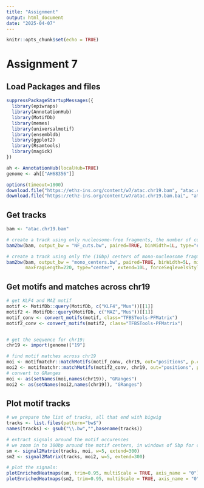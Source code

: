 ```yaml
---
title: "Assignment"
output: html_document
date: "2025-04-07"
---
```


```r
knitr::opts_chunk$set(echo = TRUE)
```

# Assignment 7

## Load Packages and files
```r
suppressPackageStartupMessages({
  library(epiwraps)
  library(AnnotationHub)
  library(MotifDb)
  library(memes)
  library(universalmotif)
  library(ensembldb)
  library(ggplot2)
  library(Rsamtools)
  library(magick)
})

ah <- AnnotationHub(localHub=TRUE)
genome <- ah[["AH68356"]]
```

```r
options(timeout=1800)
download.file("https://ethz-ins.org/content/w7/atac.chr19.bam", "atac.chr19.bam", mode="wb")
download.file("https://ethz-ins.org/content/w7/atac.chr19.bam.bai", "atac.chr19.bam.bai", mode="wb")
```
## Get tracks
```r
bam <- "atac.chr19.bam"

# create a track using only nucleosome-free fragments, the number of cuts/insertion sites at each position
bam2bw(bam, output_bw = "NF_cuts.bw", paired=TRUE, binWidth=1L, type="ends", minFragLength=30, maxFragLength=120, trim=4L, extend=3L, forceSeqlevelsStyle = "Ensembl")

# create a track using only the (10bp) centers of mono-nucleosome fragments, Will not necessarily bind directly after the nucleosome, therefore choose center for the nucleosome
bam2bw(bam, output_bw = "mono_centers.bw", paired=TRUE, binWidth=5L, minFragLength=140, trim=4L,
       maxFragLength=220, type="center", extend=10L, forceSeqlevelsStyle = "Ensembl")
```
## Get motifs and matches across chr19
```r
# get KLF4 and MAZ motif
motif <- MotifDb::query(MotifDb, c("KLF4","Mus"))[[1]]
motif2 <- MotifDb::query(MotifDb, c("MAZ","Mus"))[[1]]
motif_conv <- convert_motifs(motif, class="TFBSTools-PFMatrix")
motif2_conv <- convert_motifs(motif2, class="TFBSTools-PFMatrix")


# get the sequence for chr19:
chr19 <- import(genome)["19"]

# find motif matches across chr19
moi <- motifmatchr::matchMotifs(motif_conv, chr19, out="positions", p.cutoff=1e-5)[[1]]
moi2 <- motifmatchr::matchMotifs(motif2_conv, chr19, out="positions", p.cutoff=1e-5)[[1]]
# convert to GRanges
moi <- as(setNames(moi,names(chr19)), "GRanges")
moi2 <- as(setNames(moi2,names(chr19)), "GRanges")
```
## Plot motif tracks
```r
# we prepare the list of tracks, all that end with bigwig
tracks <- list.files(pattern="bw$")
names(tracks) <- gsub("\\.bw","",basename(tracks))

# extract signals around the motif occurences
# we zoom in to 300bp around the motif centers, in windows of 5bp for certain resolution
sm <- signal2Matrix(tracks, moi, w=5, extend=300)
sm2 <- signal2Matrix(tracks, moi2, w=5, extend=300)

# plot the signals:
plotEnrichedHeatmaps(sm, trim=0.95, multiScale = TRUE, axis_name = "0")
plotEnrichedHeatmaps(sm2, trim=0.95, multiScale = TRUE, axis_name = "0")
```


